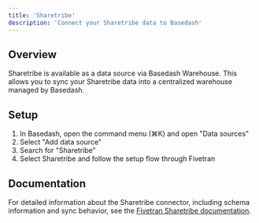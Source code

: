 ```yaml
---
title: 'Sharetribe'
description: 'Connect your Sharetribe data to Basedash'
---
```


## Overview

Sharetribe is available as a data source via Basedash Warehouse. This allows you to sync your Sharetribe data into a centralized warehouse managed by Basedash.

## Setup

1. In Basedash, open the command menu (⌘K) and open "Data sources"
2. Select "Add data source"
3. Search for "Sharetribe"
4. Select Sharetribe and follow the setup flow through Fivetran

## Documentation

For detailed information about the Sharetribe connector, including schema information and sync behavior, see the [Fivetran Sharetribe documentation](https://fivetran.com/docs/connectors/applications/sharetribe).
